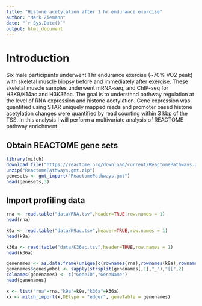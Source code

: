 ```yaml
---
title: "Histone acetylation after 1 hr endurance exercise"
author: "Mark Ziemann"
date: "`r Sys.Date()`"
output: html_document
---
```


# Introduction

Six male participants underwent 1 hr endurance exercise (~70% VO2 peak) with skeletal muscle biopsy before and immediately after exercise.
These skeletal muscle samples underwent mRNA-seq, and ChIP-seq for H3K9/K14ac and H3K36ac. 
The goal is to understand pathway regulation at the level of RNA expression and histone acetylation.
Gene expression was quantified using STAR uniquely mapped reads and promoter based histone acetylation changes were quantified by read counting within 3 kbp of the TSS.
In this analysis I will perform a multivariate analysis of REACTOME pathway enrichment.

## Obtain REACTOME gene sets

```r
library(mitch)
download.file("https://reactome.org/download/current/ReactomePathways.gmt.zip", destfile="ReactomePathways.gmt.zip")
unzip("ReactomePathways.gmt.zip")
genesets <- gmt_import("ReactomePathways.gmt")
head(genesets,3)
```

## Import profiling data

```r
rna <- read.table("data/RNA.tsv",header=TRUE,row.names = 1)
head(rna)

k9a <- read.table("data/K9ac.tsv",header=TRUE,row.names = 1)
head(k9a)

k36a <- read.table("data/K36ac.tsv",header=TRUE,row.names = 1)
head(k36a)

genenames <- as.data.frame(unique(c(rownames(rna),rownames(k9a),rownames(k36a))),stringsAsFactors = FALSE)
genenames$genesymbol <- sapply(strsplit(genenames[,1],"_"),"[[",2)
colnames(genenames) <- c("GeneID","GeneName")
head(genenames)

x <- list("rna"=rna,"k9a"=k9a,"k36a"=k36a)
xx <- mitch_import(x,DEtype = "edger", geneTable = genenames)

```